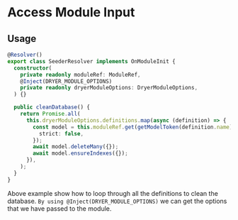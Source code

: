 # Access Module Input

## Usage

```ts copy
@Resolver()
export class SeederResolver implements OnModuleInit {
  constructor(
    private readonly moduleRef: ModuleRef,
    @Inject(DRYER_MODULE_OPTIONS)
    private readonly dryerModuleOptions: DryerModuleOptions,
  ) {}

  public cleanDatabase() {
    return Promise.all(
      this.dryerModuleOptions.definitions.map(async (definition) => {
        const model = this.moduleRef.get(getModelToken(definition.name), {
          strict: false,
        });
        await model.deleteMany({});
        await model.ensureIndexes({});
      }),
    );
  }
}
```

Above example show how to loop through all the definitions to clean the database.
`By using @Inject(DRYER_MODULE_OPTIONS)` we can get the options that we have passed to the module.

